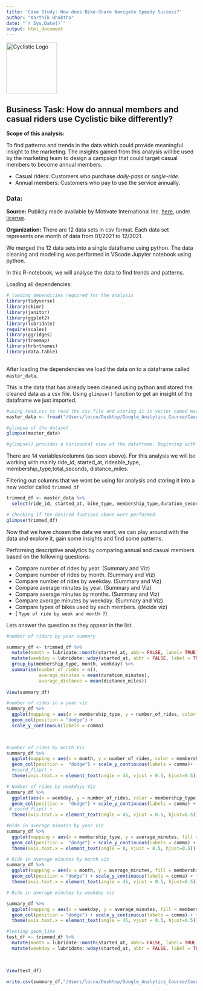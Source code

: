 ```yaml
---
title: 'Case Study: How does Bike-Share Navigate Speedy Success?'
author: "Karthik Bhaktha"
date: "`r Sys.Date()`"
output: html_document
---
```


<img src="/Users/locco/Desktop/Google_Analytics_Course/Case_Studies/Case_Study_Bike_Sharing/R_scripts/cyclistic.png" title="Cyclistic Logo" width="134"/>

## Business Task: How do annual members and casual riders use Cyclistic bike differently?

**Scope of this analysis:**

To find patterns and trends in the data which could provide meaningful insight to the marketing. The insights gained from this analysis will be used by the marketing team to design a campaign that could target casual members to become annual members.

-   Casual riders: Customers who purchase *daily-pass* or *single-ride*.
-   Annual members: Customers who pay to use the service annually.

### Data:

**Source:** Publicly made available by Motivate International Inc. [here](https://divvy-tripdata.s3.amazonaws.com/index.html), under [license](https://www.divvybikes.com/data-license-agreement).

**Organization:** There are 12 data sets in csv format. Each data set represents one month of data from 01/2021 to 12/2021.

We merged the 12 data sets into a single dataframe using python. The data cleaning and modelling was performed in VScode Jupyter notebook using python.

In this R-notebook, we will analyse the data to find trends and patterns.

Loading all dependencies:

```r
# loading dependicies required for the analysis
library(tidyverse)
library(skimr)
library(janitor)
library(ggplot2)
library(lubridate) 
require(scales)
library(ggridges)
library(treemap)
library(hrbrthemes)
library(data.table)
  
```

After loading the dependencies we load the data on to a dataframe called `master_data`.

This is the data that has already been cleaned using python and stored the cleaned data as a csv file. Using `glimpse()` function to get an insight of the dataframe we just imported.

```r
#using read.csv to read the csv file and storing it in vector named master_data
master_data <- fread("/Users/locco/Desktop/Google_Analytics_Course/Case_Studies/Bike_share_Data/merged_data.csv")

#glimpse of the dataset
glimpse(master_data)

#glimpse() provides a horizontal view of the dataframe. Beginning with the Number of rows and columns, followed by column name trailing '$' symbol, <data_type> and data....... 
```

There are 14 variables/columns (as seen above). For this analysis we will be working with mainly ride_id, started_at, rideable_type, membership_type,total_seconds, distance_miles.

Filtering out columns that we wont be using for analysis and storing it into a new vector called `trimmed_df`

```r
trimmed_df <- master_data %>%
  select(ride_id, started_at, bike_type, membership_type,duration_seconds, duration_minutes, distance_miles)

# checking if the desired funtions above were performed
glimpse(trimmed_df)
```

Now that we have chosen the data we want, we can play around with the data and explore it, gain some insights and find some patterns.

Performing descriptive analytics by comparing annual and casual members based on the following questions:

- Compare number of rides by year. (Summary and Viz)
- Compare number of rides by month. (Summary and Viz)
- Compare number of rides by weekday. (Summary and Viz)
- Compare average minutes by year. (Summary and Viz)
- Compare average minutes by months. (Summary and Viz)
- Compare average minutes by weekday. (Summary and Viz)
- Compare types of bikes used by each members. (decide viz)
- ( `Type of ride by week and month ?`)

Lets answer the question as they appear in the list.

```r
#number of riders by year summary

summary_df <- trimmed_df %>% 
  mutate(month = lubridate::month(started_at, abbr= FALSE, label= TRUE)) %>% 
  mutate(weekday = lubridate::wday(started_at, abbr = FALSE, label = TRUE)) %>% 
  group_by(membership_type, month, weekday) %>% 
  summarise(number_of_rides = n(),
            average_minutes = mean(duration_minutes),
            average_distance = mean(distance_miles))
  
View(summary_df)
```


```r
#number of rides in a year viz
summary_df %>% 
  ggplot(mapping = aes(x = membership_type, y = number_of_rides, color = membership_type, fill = membership_type)) +
  geom_col(position = "dodge") + 
  scale_y_continuous(labels = comma)

  
```



```r
#number of rides by month Viz
summary_df %>% 
  ggplot(mapping = aes(x = month, y = number_of_rides, color = membership_type, fill = membership_type)) +
  geom_col(position =  "dodge") + scale_y_continuous(labels = comma)+ 
  #coord_flip() +
  theme(axis.text.x = element_text(angle = 45, vjust = 0.5, hjust=0.5)) + facet_grid(~membership_type)
```



```r
# Number of rides by weekdays Viz
summary_df %>% 
  ggplot(aes(x = weekday, y = number_of_rides, color = membership_type, fill = membership_type)) +
  geom_col(position =  "dodge") + scale_y_continuous(labels = comma) + facet_grid(~membership_type) + 
 # coord_flip() +
  theme(axis.text.x = element_text(angle = 45, vjust = 0.5, hjust=0.5))

```


```r
#Ride in average minutes by year viz
summary_df %>% 
  ggplot(mapping = aes(x = membership_type, y = average_minutes, fill = membership_type)) +
  geom_col(position =  "dodge") + scale_y_continuous(labels = comma) + 
  theme(axis.text.x = element_text(angle = 0, vjust = 0.5, hjust=0.5))
```


```r
# Ride in average minutes by month viz
summary_df %>% 
  ggplot(mapping = aes(x = month, y = average_minutes, fill = membership_type)) +
  geom_col(position = "dodge") + scale_y_continuous(labels = comma) + facet_grid(~membership_type) +
  theme(axis.text.x = element_text(angle = 45, vjust = 0.5, hjust=0.5))
```


```r
# Ride in average minutes by weekday viz

summary_df %>% 
  ggplot(mapping = aes(x = weekday, y = average_minutes, fill = membership_type)) +
  geom_col(position = "dodge") + scale_y_continuous(labels = comma) + facet_grid(~membership_type) +
  theme(axis.text.x = element_text(angle = 45, vjust = 0.5, hjust=0.5))
```

```r
#testing geom_line
test_df <- trimmed_df %>% 
  mutate(month = lubridate::month(started_at, abbr= FALSE, label= TRUE)) %>% 
  mutate(weekday = lubridate::wday(started_at, abbr = FALSE, label = TRUE)) %>% 
  
  
  
View(test_df)
```




```r
write.csv(summary_df,"/Users/locco/Desktop/Google_Analytics_Course/Case_Studies/Bike_share_Data/summary.csv")
```

